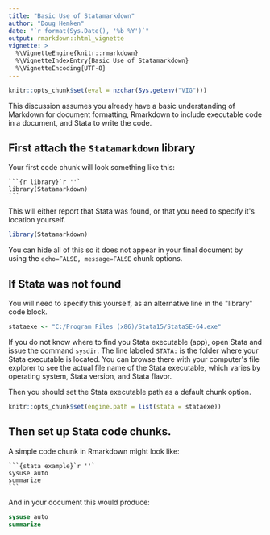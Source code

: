 ```yaml
---
title: "Basic Use of Statamarkdown"
author: "Doug Hemken"
date: "`r format(Sys.Date(), '%b %Y')`"
output: rmarkdown::html_vignette
vignette: >
  %\VignetteEngine{knitr::rmarkdown}
  %\VignetteIndexEntry{Basic Use of Statamarkdown}
  %\VignetteEncoding{UTF-8}
---
```


```r
knitr::opts_chunk$set(eval = nzchar(Sys.getenv("VIG")))
```
This discussion assumes you already have a basic understanding
of Markdown for document formatting, Rmarkdown to include executable
code in a document, and Stata to write the code.

## First attach the `Statamarkdown` library
Your first code chunk will look something like this:

    ```{r library}`r ''`
    library(Statamarkdown)
    ```
    
This will either report that Stata was found, or
that you need to specify it\'s location yourself.
```r
library(Statamarkdown)
```

You can hide all of this so it does not appear in your
final document by using the `echo=FALSE, message=FALSE`
chunk options.

## If Stata was not found
You will need to specify this yourself, as an alternative line in
the \"library\" code block.
```r
stataexe <- "C:/Program Files (x86)/Stata15/StataSE-64.exe"
```

If you do not know where to find you Stata executable (app),
open Stata and issue the command `sysdir`.  The line labeled 
`STATA: ` is the folder where your Stata executable is located. 
You can browse there with your computer\'s file explorer to 
see the actual file name of the Stata executable, which varies
by operating system, Stata version, and Stata flavor.

Then you should set the Stata executable
path as a default chunk option.
```r
knitr::opts_chunk$set(engine.path = list(stata = stataexe))
```
## Then set up Stata code chunks.
A simple code chunk in Rmarkdown might look like:

    ```{stata example}`r ''`
    sysuse auto
    summarize
    ```

And in your document this would produce:
```stata
sysuse auto
summarize
```
